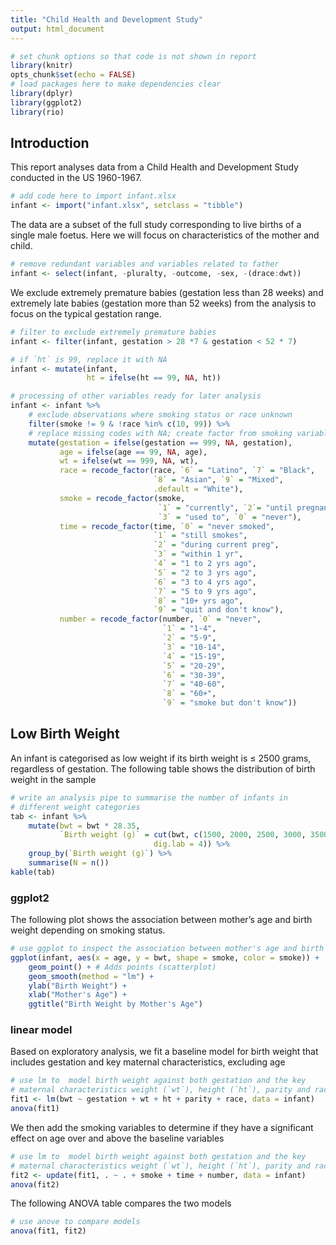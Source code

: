 ```yaml
---
title: "Child Health and Development Study"
output: html_document
---
```


```r
# set chunk options so that code is not shown in report
library(knitr)
opts_chunk$set(echo = FALSE)
# load packages here to make dependencies clear
library(dplyr)
library(ggplot2)
library(rio)
```

## Introduction

This report analyses data from a Child Health and Development Study 
conducted in the US 1960-1967.

```r
# add code here to import infant.xlsx
infant <- import("infant.xlsx", setclass = "tibble")
```

The data are a subset of the full study corresponding to live births of a 
single male foetus. Here we will focus on characteristics of the mother 
and child.

```r
# remove redundant variables and variables related to father
infant <- select(infant, -pluralty, -outcome, -sex, -(drace:dwt))
```

We exclude extremely premature babies (gestation less than 28 
weeks) and extremely late babies (gestation more than 52 weeks) from the 
analysis to focus on the typical gestation range.

```r
# filter to exclude extremely premature babies
infant <- filter(infant, gestation > 28 *7 & gestation < 52 * 7)
```

```r
# if `ht` is 99, replace it with NA
infant <- mutate(infant, 
                 ht = ifelse(ht == 99, NA, ht))
```

```r
# processing of other variables ready for later analysis
infant <- infant %>%
    # exclude observations where smoking status or race unknown
    filter(smoke != 9 & !race %in% c(10, 99)) %>% 
    # replace missing codes with NA; create factor from smoking variable
    mutate(gestation = ifelse(gestation == 999, NA, gestation),
           age = ifelse(age == 99, NA, age),
           wt = ifelse(wt == 999, NA, wt),
           race = recode_factor(race, `6` = "Latino", `7` = "Black", 
                                `8` = "Asian", `9` = "Mixed", 
                                .default = "White"),
           smoke = recode_factor(smoke, 
                                 `1` = "currently", `2`= "until pregnancy", 
                                 `3` = "used to", `0` = "never"),
           time = recode_factor(time, `0` = "never smoked",
                                `1` = "still smokes",
                                `2` = "during current preg",
                                `3` = "within 1 yr",
                                `4` = "1 to 2 yrs ago",
                                `5` = "2 to 3 yrs ago",
                                `6` = "3 to 4 yrs ago",
                                `7` = "5 to 9 yrs ago",
                                `8` = "10+ yrs ago",
                                `9` = "quit and don't know"),
           number = recode_factor(number, `0` = "never",
                                  `1` = "1-4",
                                  `2` = "5-9",
                                  `3` = "10-14",
                                  `4` = "15-19",
                                  `5` = "20-29",
                                  `6` = "30-39",
                                  `7` = "40-60",
                                  `8` = "60+",
                                  `9` = "smoke but don't know"))

```

## Low Birth Weight 

An infant is categorised as low weight if its birth weight is ≤ 2500 
grams, regardless of gestation. The following table shows the distribution 
of birth weight in the sample

```r
# write an analysis pipe to summarise the number of infants in 
# different weight categories
tab <- infant %>%
    mutate(bwt = bwt * 28.35,
           `Birth weight (g)` = cut(bwt, c(1500, 2000, 2500, 3000, 3500, 5000),
                                dig.lab = 4)) %>%
    group_by(`Birth weight (g)`) %>%
    summarise(N = n())
kable(tab)
```

### ggplot2 

The following plot shows the association between mother's age and birth weight depending on smoking status. 

```r
# use ggplot to inspect the association between mother's age and birth
ggplot(infant, aes(x = age, y = bwt, shape = smoke, color = smoke)) +
    geom_point() + # Adds points (scatterplot)
    geom_smooth(method = "lm") + 
    ylab("Birth Weight") + 
    xlab("Mother's Age") +
    ggtitle("Birth Weight by Mother's Age")
```

### linear model

Based on exploratory analysis, we fit a baseline model for birth weight 
that includes gestation and key maternal characteristics, excluding age

```r
# use lm to  model birth weight against both gestation and the key
# maternal characteristics weight (`wt`), height (`ht`), parity and race
fit1 <- lm(bwt ~ gestation + wt + ht + parity + race, data = infant)
anova(fit1)
```

We then add the smoking variables to determine if they have a 
significant effect on age over and above the baseline variables

```r
# use lm to  model birth weight against both gestation and the key
# maternal characteristics weight (`wt`), height (`ht`), parity and race
fit2 <- update(fit1, . ~ . + smoke + time + number, data = infant)
anova(fit2)
```

The following ANOVA table compares the two models

```r
# use anove to compare models
anova(fit1, fit2)
```

